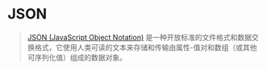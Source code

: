 # JSON

>[JSON (JavaScript Object Notation)](https://en.wikipedia.org/wiki/JSON) 是一种开放标准的文件格式和数据交换格式，它使用人类可读的文本来存储和传输由属性-值对和数组（或其他可序列化值）组成的数据对象。


<Example/>
